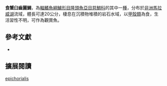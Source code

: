 {{Speciesbox
| name = 食蟹臼齒麗鯛
| status = LC
| status_system= IUCN3.1
| image = 
| image_width = 260px
| image_caption = 
| genus = Mylochromis
| species = epichorialis
| authority = [[Trewavas|Trewavas]], 1935
| synonyms = *''Haplochromis epichorialis''<br /><small>Trewavas, 1935</small>
*''Cyrtocara epichorialis''<br /><small>Trewavas, 1935</small>
*''Maravichromis epichorialis''<br /><small>Trewavas, 1935</small>
}}
'''食蟹臼齒麗鯛'''，為[[輻鰭魚綱|輻鰭魚綱]][[鱸形目|鱸形目]][[隆頭魚亞目|隆頭魚亞目]][[慈鯛科|慈鯛科]]的其中一[[種|種]]，分布於[[非洲|非洲]][[馬拉威湖|馬拉威湖]]流域，體長可達20公分，棲息在沉積物堆積的岩石水域，以[[甲殼類|甲殼類]]為食，生活習性不明，可作為觀賞魚。

== 參考文獻 ==
*{{FishBase_species|genus=Mylochromis|species=epichorialis|year=2013|month=3}}

== 擴展閱讀 ==
{{refbegin}}
{{wikispecies-inline|Mylochromis epichorialis|食蟹臼齒麗鯛}}
{{refend}}
{{Taxonbar|from=Q5597658}}

[[Category:臼齒麗鯛屬|epichorialis]]


{{鱸形目小作品}}